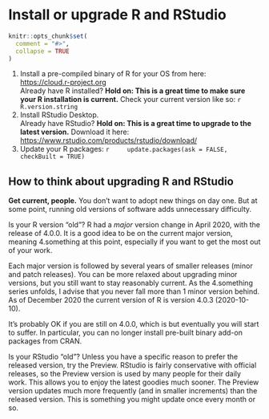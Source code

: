 # Install or upgrade R and RStudio {#install-r-rstudio}

```r
knitr::opts_chunk$set(
  comment = "#>",
  collapse = TRUE
)
```

1. Install a pre-compiled binary of R for your OS from here:  
    <https://cloud.r-project.org>  
    Already have R installed? **Hold on: This is a great time to make sure your R installation is current.** Check your current version like so:
    ```r
    R.version.string
    ```
1. Install RStudio Desktop.  
   Already have RStudio? **Hold on: This is a great time to upgrade to the latest version.** Download it here:  
    <https://www.rstudio.com/products/rstudio/download/>
1. Update your R packages:
    ```r
    update.packages(ask = FALSE, checkBuilt = TRUE)
    ```

## How to think about upgrading R and RStudio

**Get current, people.** You don't want to adopt new things on day one. But at
some point, running old versions of software adds unnecessary difficulty.

Is your R version "old"? R had a *major* version change in April 2020, with the
release of 4.0.0. It is a good idea to be on the current major version, meaning
4.something at this point, especially if you want to get the most out of your
work.

Each major version is followed by several years of smaller releases (minor and
patch releases). You can be more relaxed about upgrading minor versions, but you
still want to stay reasonably current. As the 4.something series unfolds, I
advise that you never fall more than 1 minor version behind.  As of December
2020 the current version of R is version 4.0.3 (2020-10-10).

It's probably OK if you are still on 4.0.0, which is but eventually you will
start to suffer. In particular, you can no longer install pre-built binary
add-on packages from CRAN.

Is your RStudio "old"? Unless you have a specific reason to prefer the released
version, try the Preview. RStudio is fairly conservative with official releases,
so the Preview version is used by many people for their daily work. This allows
you to enjoy the latest goodies much sooner. The Preview version updates much
more frequently (and in smaller increments) than the released version. This is
something you might update once every month or so.
